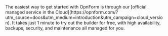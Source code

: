 <Note>
The easiest way to get started with OpnForm is through our [official managed service in the Cloud](https://opnform.com/?utm_source=docs&utm_medium=introduction&utm_campaign=cloud_version). It takes just 1 minute to try out the builder for free, with high availability, backups, security, and maintenance all managed for you.
</Note>
